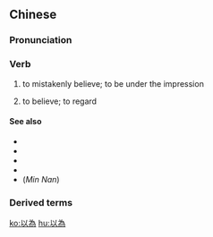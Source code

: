 {{also|以为}}
==Chinese==
{{zh-forms|s=以为}}

===Pronunciation===
{{zh-pron
|m=yǐwéi
|c=ji5 wai4
|mn=qz,tw:í-ûi/xm,zz,twv:í-ūi
|ma=y
|cat=v
}}

===Verb===
{{zh-verb}}

# to mistakenly believe; to be under the impression
# {{lb|zh|literary}} to believe; to regard

====See also====
* {{zh-l|感覺}}
* {{zh-l|覺得}}
* {{zh-l|認為}}
* {{zh-l|想}}
* (''Min Nan'') {{zh-l|掠準|tr=[[lia̍h-chún]]}}

===Derived terms===
{{zh-der|強不知以為知}}

{{zh-cat|Beginning}}

[[ko:以為]]
[[hu:以為]]